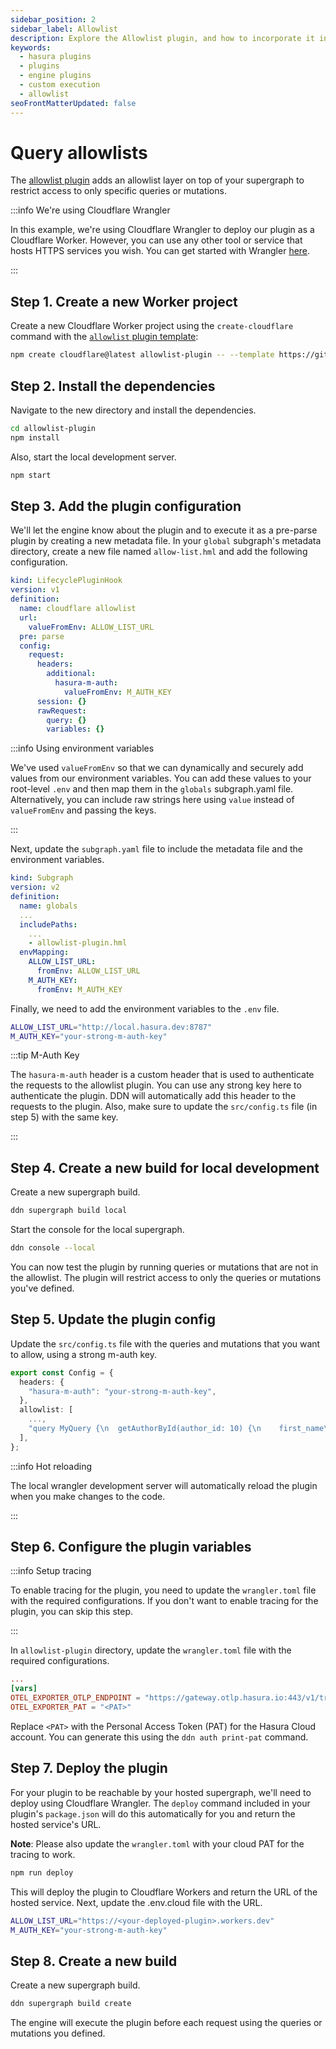 ```yaml
---
sidebar_position: 2
sidebar_label: Allowlist
description: Explore the Allowlist plugin, and how to incorporate it into your Hasura projects.
keywords:
  - hasura plugins
  - plugins
  - engine plugins
  - custom execution
  - allowlist
seoFrontMatterUpdated: false
---
```


# Query allowlists

The [allowlist plugin](https://github.com/hasura/engine-plugin-allowlist) adds
an allowlist layer on top of your supergraph to restrict access to only
specific queries or mutations.

:::info We're using Cloudflare Wrangler

In this example, we're using Cloudflare Wrangler to deploy our plugin as a Cloudflare Worker. However, you can use any
other tool or service that hosts HTTPS services you wish. You can get started with Wrangler
[here](https://developers.cloudflare.com/workers/wrangler/install-and-update/).

:::

## Step 1. Create a new Worker project

Create a new Cloudflare Worker project using the `create-cloudflare` command with the
[`allowlist` plugin template](https://github.com/hasura/engine-plugin-allowlist):

```bash
npm create cloudflare@latest allowlist-plugin -- --template https://github.com/hasura/engine-plugin-allowlist
```

## Step 2. Install the dependencies

Navigate to the new directory and install the dependencies.

```bash
cd allowlist-plugin
npm install
```

Also, start the local development server.

```bash
npm start
```

## Step 3. Add the plugin configuration

We'll let the engine know about the plugin and to execute it as a pre-parse plugin by creating a new metadata file. In
your `global` subgraph's metadata directory, create a new file named `allow-list.hml` and add the following
configuration.

```yaml
kind: LifecyclePluginHook
version: v1
definition:
  name: cloudflare allowlist
  url:
    valueFromEnv: ALLOW_LIST_URL
  pre: parse
  config:
    request:
      headers:
        additional:
          hasura-m-auth:
            valueFromEnv: M_AUTH_KEY
      session: {}
      rawRequest:
        query: {}
        variables: {}
```

:::info Using environment variables

We've used `valueFromEnv` so that we can dynamically and securely add values from our environment variables. You can add
these values to your root-level `.env` and then map them in the `globals` subgraph.yaml file. Alternatively, you can
include raw strings here using `value` instead of `valueFromEnv` and passing the keys.

:::

Next, update the `subgraph.yaml` file to include the metadata file and the environment variables.

```yaml
kind: Subgraph
version: v2
definition:
  name: globals
  ...
  includePaths:
    ...
    - allowlist-plugin.hml
  envMapping:
    ALLOW_LIST_URL:
      fromEnv: ALLOW_LIST_URL
    M_AUTH_KEY:
      fromEnv: M_AUTH_KEY
```

Finally, we need to add the environment variables to the `.env` file.

```bash
ALLOW_LIST_URL="http://local.hasura.dev:8787"
M_AUTH_KEY="your-strong-m-auth-key"
```

:::tip M-Auth Key

The `hasura-m-auth` header is a custom header that is used to authenticate the requests to the allowlist plugin. You can
use any strong key here to authenticate the plugin. DDN will automatically add this header to the requests to the
plugin. Also, make sure to update the `src/config.ts` file (in step 5) with the same key.

:::

## Step 4. Create a new build for local development

Create a new supergraph build.

```bash
ddn supergraph build local
```

Start the console for the local supergraph.

```bash
ddn console --local
```

You can now test the plugin by running queries or mutations that are not in the allowlist. The plugin will restrict
access to only the queries or mutations you've defined.

## Step 5. Update the plugin config

Update the `src/config.ts` file with the queries and mutations that you want to allow, using a strong m-auth key.

```typescript
export const Config = {
  headers: {
    "hasura-m-auth": "your-strong-m-auth-key",
  },
  allowlist: [
    ...,
    "query MyQuery {\n  getAuthorById(author_id: 10) {\n    first_name\n    id\n    last_name\n  }\n}",
  ],
};
```

:::info Hot reloading

The local wrangler development server will automatically reload the plugin when you make changes to the code.

:::

## Step 6. Configure the plugin variables

:::info Setup tracing

To enable tracing for the plugin, you need to update the `wrangler.toml` file with the required configurations. If you
don't want to enable tracing for the plugin, you can skip this step.

:::

In `allowlist-plugin` directory, update the `wrangler.toml` file with the required configurations.

```toml
...
[vars]
OTEL_EXPORTER_OTLP_ENDPOINT = "https://gateway.otlp.hasura.io:443/v1/traces"
OTEL_EXPORTER_PAT = "<PAT>"
```

Replace `<PAT>` with the Personal Access Token (PAT) for the Hasura Cloud account. You can generate this using the
`ddn auth print-pat` command.

## Step 7. Deploy the plugin

For your plugin to be reachable by your hosted supergraph, we'll need to deploy using Cloudflare Wrangler. The `deploy`
command included in your plugin's `package.json` will do this automatically for you and return the hosted service's URL.

**Note**: Please also update the `wrangler.toml` with your cloud PAT for the tracing to work.

```bash
npm run deploy
```

This will deploy the plugin to Cloudflare Workers and return the URL of the hosted service. Next, update the .env.cloud
file with the URL.

```bash
ALLOW_LIST_URL="https://<your-deployed-plugin>.workers.dev"
M_AUTH_KEY="your-strong-m-auth-key"
```

## Step 8. Create a new build

Create a new supergraph build.

```bash
ddn supergraph build create
```

The engine will execute the plugin before each request using the queries or mutations you defined.
